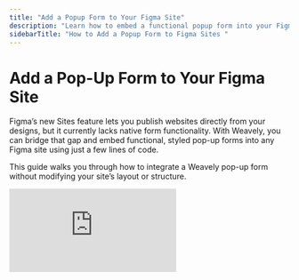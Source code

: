 ```yaml
---
title: "Add a Popup Form to Your Figma Site"
description: "Learn how to embed a functional popup form into your Figma site using Weavely"
sidebarTitle: "How to Add a Popup Form to Figma Sites "
---
```


# Add a Pop-Up Form to Your Figma Site

Figma’s new Sites feature lets you publish websites directly from your designs, but it currently lacks native form functionality. With Weavely, you can bridge that gap and embed functional, styled pop-up forms into any Figma site using just a few lines of code.

This guide walks you through how to integrate a Weavely pop-up form without modifying your site’s layout or structure.

<iframe src="https://www.youtube.com/embed/Ml5EkwuJNBw" title="YouTube video player" frameborder="0" className="w-full aspect-video rounded-xl" allow="accelerometer; autoplay; clipboard-write; encrypted-media; gyroscope; picture-in-picture; web-share" allowfullscreen />

<Steps>
  <Step title="Build Your Form in Weavely" icon="hammer">
    Start by creating a form in [Weavely.ai](https://weavely.ai). You can use AI to generate the questions, theme the form to match your Figma design, and preview how it looks. We have a [dedicated "getting started"](https://help.weavely.ai/get-started/the-basics) guide on that, although to be honest it's pretty self-explanatory.

    Once you're happy with your form go ahead and hit _"Publish"._

    ![Screenshot2025 10 03at15 42 36 Pn](/images/Screenshot2025-10-03at15.42.36.png)

    Once your form is published you'll need to copy the code in the _"Embed Form"_ section of the _Share_ tab.

    ![Screenshot2025 10 03at15 57 21 Pn](/images/Screenshot2025-10-03at15.57.21.png)

    <Warning>
      Ignore the code in the Popup form section, as this will only render full-screen popups for now. Unless that's what you're looking for obviously!
    </Warning>
  </Step>
  <Step title="Embed the Code in Figma Sites" icon="gear-code">
    In Figma Sites, go to your _"Site settings"_.

    ![Screenshot2025 10 03at16 03 14 Pn](/images/Screenshot2025-10-03at16.03.14.png)

    You'll want to paste code in two seperate sections of your site's settings. First, paste the _Weavely embed script_ into the _\<head\>_ part of the settings.

    ![Screenshot2025 10 03at16 08 11 Pn](/images/Screenshot2025-10-03at16.08.11.png)

    Second, you'll need to take form \<div\> element from Weavely and wrap it in popup logic. For example, if this is your form link: \_https://forms.weavely.ai/8f8b93dd-94cf-4dff-8a21-cccbef407f44. \_Then the following will create a popup which appears after a second on the bottom right of your site:

    ```html
    <div id="popup">
      <button id="close">&times;</button>
      <div data-weavely-form="8f8b93dd-94cf-4dff-8a21-cccbef407f44" data-weavely-mode="embed" style="height:100%;width:100%"></div>
    </div>
    
    <script>
      setTimeout(() => {
        document.getElementById('popup').style.display = 'block';
      }, 1000);
    
      document.getElementById('close').onclick = () => {
        document.getElementById('popup').style.display = 'none';
      };
    </script>
    
    <style>
      #popup {
        display: none;
        position: fixed;
        bottom: 20px;
        right: 20px;
        width: 400px;
        height: 500px;
        border-radius: 8px;
        overflow: hidden;
        box-shadow: 0 4px 12px rgba(0,0,0,0.15);
        z-index: 1000;
      }
      #close {
        position: absolute;
        top: 10px;
        right: 10px;
        background: none;
        border: none;
        font-size: 24px;
        cursor: pointer;
        color: #666;
      }
      @media (max-width: 768px) {
          #popup {
            width: 90%;
            height: 70%;
            bottom: 50%;
            right: 50%;
            transform: translate(50%, 50%);
          }
          #close {
            font-size: 32px;
            padding: 10px;
          }
        }
    </style>
    ```

    You'll need to paste this code into the _\<body\>_ section of your site's settings.

     

    ![Screenshot2025 10 03at16 18 26 Pn](/images/Screenshot2025-10-03at16.18.26.png)
  </Step>
</Steps>

## Design-Friendly Integration

You don’t need to modify your actual Figma site design. The popup sits on top of your published site and opens after a short delay (or any custom trigger you define). It can match your site’s color scheme, font, and layout with styling from Weavely (which also supports custom CSS).

You can also:

- Match the popup form's colors to your Figma theme
- Trigger the popup on scroll, after inactivity, or on button click
- Set mobile-specific full-screen modes

## What Happens with Responses?

All submissions go straight into your Weavely dashboard. From there, you can:

- View form results in real time
- Trigger automations via Zapier or Make
- Setup [webhooks with our API](/developers/webhooks) for custom backends
- Send data to Google Sheets, Airtable, Mailchimp, and more